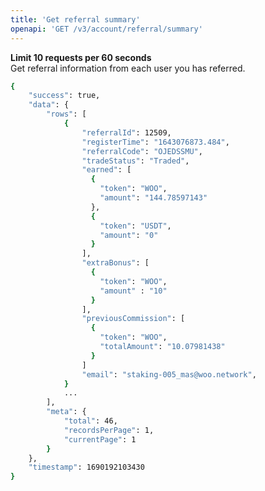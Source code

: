 ```yaml
---
title: 'Get referral summary'
openapi: 'GET /v3/account/referral/summary'
---
```

**Limit 10 requests per 60 seconds**  
Get referral information from each user you has referred.


<ResponseExample>

```bash
{
    "success": true,
    "data": {
        "rows": [
            {
                "referralId": 12509,
                "registerTime": "1643076873.484",
                "referralCode": "OJEDSSMU",
                "tradeStatus": "Traded",
                "earned": [
                  {
                    "token": "WOO",
                    "amount": "144.78597143"
                  },
                  {
                    "token": "USDT",
                    "amount": "0"
                  }
                ],
                "extraBonus": [
                  {
                    "token": "WOO",
                    "amount" : "10"
                  }
                ],
                "previousCommission": [
                  {
                    "token": "WOO",
                    "totalAmount": "10.07981438"
                  }
                ]
                "email": "staking-005_mas@woo.network",
            }
            ...
        ],
        "meta": {
            "total": 46,
            "recordsPerPage": 1,
            "currentPage": 1
        }
    },
    "timestamp": 1690192103430
}

```

</ResponseExample>

